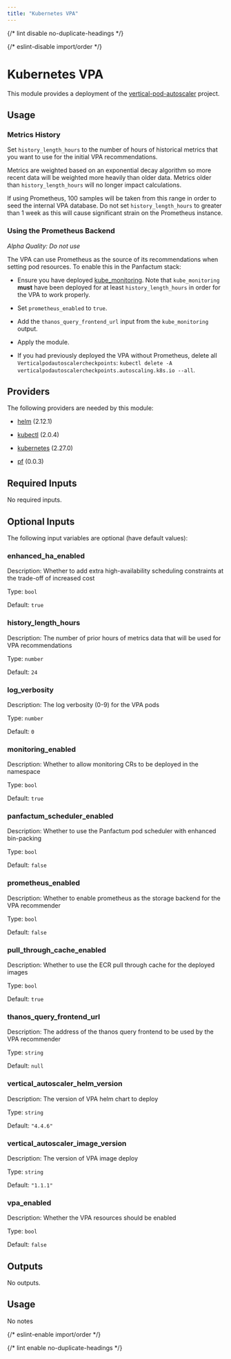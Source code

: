 ```yaml
---
title: "Kubernetes VPA"
---
```



{/* lint disable no-duplicate-headings */}

{/* eslint-disable import/order */}

<ModuleHeader
  name="kube_vpa"
  sourceHref="https://github.com/Panfactum/stack/tree/__PANFACTUM_VERSION_EDGE__/packages/infrastructure/kube_vpa"
  status="stable"
  type="direct"
/>

# Kubernetes VPA

This module provides a deployment of the [vertical-pod-autoscaler](https://github.com/kubernetes/autoscaler/tree/master/vertical-pod-autoscaler) project.

## Usage

### Metrics History

Set `history_length_hours` to the number of hours of historical metrics that you want to use for the initial VPA
recommendations.

Metrics are weighted based on an exponential decay algorithm so more recent data will be weighted more heavily
than older data. Metrics older than `history_length_hours` will no longer impact calculations.

If using Prometheus, 100 samples will be taken from this range in order to seed the internal VPA database. Do
not set `history_length_hours` to greater than 1 week as this will cause significant strain on the Prometheus instance.

### Using the Prometheus Backend

_Alpha Quality: Do not use_

The VPA can use Prometheus as the source of its recommendations when setting pod resources.
To enable this in the Panfactum stack:

- Ensure you have deployed [kube_monitoring](/docs/edge/reference/infrastructure-modules/kubernetes/kube_monitoring).
  Note that `kube_monitoring` **must** have been deployed for at least `history_length_hours`
  in order for the VPA to work properly.

- Set `prometheus_enabled` to `true`.

- Add the `thanos_query_frontend_url` input from the `kube_monitoring` output.

- Apply the module.

- If you had previously deployed the VPA without Prometheus, delete all `Verticalpodautoscalercheckpoints`:
  `kubectl delete -A verticalpodautoscalercheckpoints.autoscaling.k8s.io --all`.

## Providers

The following providers are needed by this module:

- [helm](https://registry.terraform.io/providers/hashicorp/helm/2.12.1/docs) (2.12.1)

- [kubectl](https://registry.terraform.io/providers/alekc/kubectl/2.0.4/docs) (2.0.4)

- [kubernetes](https://registry.terraform.io/providers/hashicorp/kubernetes/2.27.0/docs) (2.27.0)

- [pf](https://registry.terraform.io/providers/panfactum/pf/0.0.3/docs) (0.0.3)

## Required Inputs

No required inputs.

## Optional Inputs

The following input variables are optional (have default values):

### enhanced_ha_enabled

Description: Whether to add extra high-availability scheduling constraints at the trade-off of increased cost

Type: `bool`

Default: `true`

### history_length_hours

Description: The number of prior hours of metrics data that will be used for VPA recommendations

Type: `number`

Default: `24`

### log_verbosity

Description: The log verbosity (0-9) for the VPA pods

Type: `number`

Default: `0`

### monitoring_enabled

Description: Whether to allow monitoring CRs to be deployed in the namespace

Type: `bool`

Default: `true`

### panfactum_scheduler_enabled

Description: Whether to use the Panfactum pod scheduler with enhanced bin-packing

Type: `bool`

Default: `false`

### prometheus_enabled

Description: Whether to enable prometheus as the storage backend for the VPA recommender

Type: `bool`

Default: `false`

### pull_through_cache_enabled

Description: Whether to use the ECR pull through cache for the deployed images

Type: `bool`

Default: `true`

### thanos_query_frontend_url

Description: The address of the thanos query frontend to be used by the VPA recommender

Type: `string`

Default: `null`

### vertical_autoscaler_helm_version

Description: The version of VPA helm chart to deploy

Type: `string`

Default: `"4.4.6"`

### vertical_autoscaler_image_version

Description: The version of VPA image deploy

Type: `string`

Default: `"1.1.1"`

### vpa_enabled

Description: Whether the VPA resources should be enabled

Type: `bool`

Default: `false`

## Outputs

No outputs.

## Usage

No notes

{/* eslint-enable import/order */}

{/* lint enable no-duplicate-headings */}

